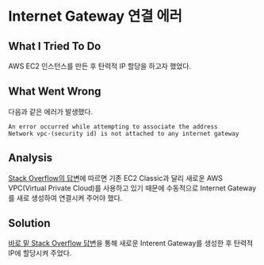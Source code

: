 # Internet Gateway 연결 에러

## What I Tried To Do

AWS EC2 인스턴스를 만든 후 탄력적 IP 할당을 하고자 했었다.

## What Went Wrong

다음과 같은 에러가 발생했다.

```
An error occurred while attempting to associate the address
Network vpc-(security id) is not attached to any internet gateway
```

## Analysis

[Stack Overflow의 답변](https://stackoverflow.com/a/28779019/13121145)에 따르면 기존 EC2 Classic과 달리 새로운 AWS VPC(Virtual Private Cloud)를 사용하고 있기 때문에
수동적으로 Internet Gateway를 새로 생성하여 연결시켜 주어야 했다.

## Solution

[바로 밑 Stack Overflow 답변](https://stackoverflow.com/a/69537532/13121145)을 통해 새로운 Interent Gateway를 생성한 후 탄력적 IP에 할당시켜 주었다.

